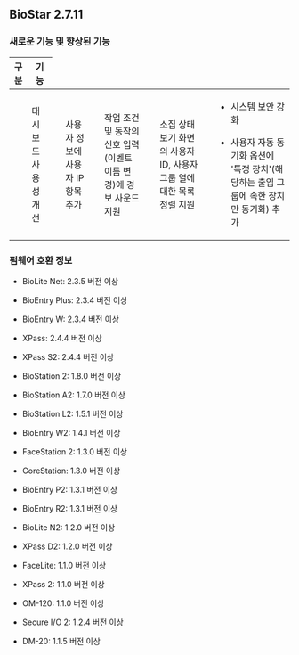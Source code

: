## BioStar 2.7.11

### 새로운 기능 및 향상된 기능

<Table className='col2-2-8'>
<Thead>

<Th>구분</Th>

<Th>기능</Th>

</Thead>
<Tbody>
<Row>

<Td><Cmd sid='common.general' /></Td>

<Td>

대시보드 사용성 개선

</Td>
</Row>
<Row>

<Td><Cmd sid='common.gnb.user' /></Td>

<Td>

사용자 정보에 사용자 IP 항목 추가

</Td>
</Row>
<Row>

<Td><Cmd sid='common.gnb.device' /></Td>

<Td>

작업 조건 및 동작의 신호 입력(이벤트 이름 변경)에 경보 사운드 지원

</Td>
</Row>
<Row>

<Td><Cmd sid='common.gnb.monitoring' /></Td>

<Td>

소집 상태 보기 화면의 사용자 ID, 사용자 그룹 열에 대한 목록 정렬 지원

</Td>
</Row>
<Row>

<Td><Cmd sid='common.setting' /></Td>

<Td>

* 시스템 보안 강화

* 사용자 자동 동기화 옵션에 '특정 장치'(해당하는 출입 그룹에 속한 장치만 동기화) 추가

</Td>
</Row>
</Tbody>
</Table>

### 펌웨어 호환 정보

* BioLite Net: 2.3.5 버전 이상

* BioEntry Plus: 2.3.4 버전 이상

* BioEntry W: 2.3.4 버전 이상

* XPass: 2.4.4 버전 이상

* XPass S2: 2.4.4 버전 이상

* BioStation 2: 1.8.0 버전 이상

* BioStation A2: 1.7.0 버전 이상

* BioStation L2: 1.5.1 버전 이상

* BioEntry W2: 1.4.1 버전 이상

* FaceStation 2: 1.3.0 버전 이상

* CoreStation: 1.3.0 버전 이상

* BioEntry P2: 1.3.1 버전 이상

* BioEntry R2: 1.3.1 버전 이상

* BioLite N2: 1.2.0 버전 이상

* XPass D2: 1.2.0 버전 이상

* FaceLite: 1.1.0 버전 이상

* XPass 2: 1.1.0 버전 이상

* OM-120: 1.1.0 버전 이상

* Secure I/O 2: 1.2.4 버전 이상

* DM-20: 1.1.5 버전 이상
